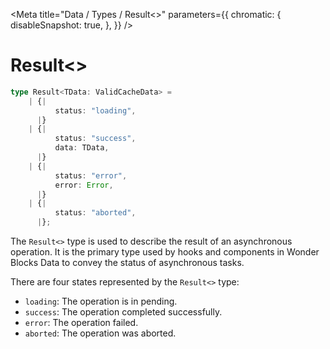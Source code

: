 
<Meta
    title="Data / Types / Result<>"
    parameters={{
        chromatic: {
            disableSnapshot: true,
        },
    }}
/>

# Result&lt;&gt;

```ts
type Result<TData: ValidCacheData> =
    | {|
          status: "loading",
      |}
    | {|
          status: "success",
          data: TData,
      |}
    | {|
          status: "error",
          error: Error,
      |}
    | {|
          status: "aborted",
      |};
```

The `Result<>` type is used to describe the result of an asynchronous operation. It is the primary type used by hooks and components in Wonder Blocks Data to convey the status of asynchronous tasks.

There are four states represented by the `Result<>` type:

 * `loading`: The operation is in pending.
 * `success`: The operation completed successfully.
 * `error`: The operation failed.
 * `aborted`: The operation was aborted.
